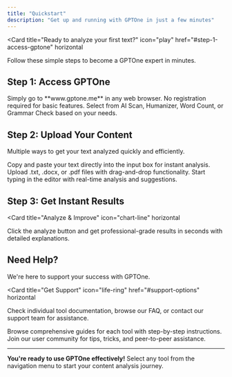 ```yaml
---
title: "Quickstart"
description: "Get up and running with GPTOne in just a few minutes"
---
```


<Card
  title="Ready to analyze your first text?"
  icon="play"
  href="#step-1-access-gptone"
  horizontal
>
  Follow these simple steps to become a GPTOne expert in minutes.
</Card>

## Step 1: Access GPTOne

<Columns cols={2}>
  <Card
    title="Visit GPTOne"
    icon="globe"
  >
    Simply go to **www.gptone.me** in any web browser. No registration required for basic features.
  </Card>
  <Card
    title="Choose Your Tool"
    icon="wrench"
  >
    Select from AI Scan, Humanizer, Word Count, or Grammar Check based on your needs.
  </Card>
</Columns>

## Step 2: Upload Your Content

Multiple ways to get your text analyzed quickly and efficiently.

<Columns cols={3}>
  <Card
    title="Paste Text"
    icon="clipboard"
  >
    Copy and paste your text directly into the input box for instant analysis.
  </Card>
  <Card
    title="Upload Files"
    icon="file-arrow-up"
  >
    Upload .txt, .docx, or .pdf files with drag-and-drop functionality.
  </Card>
  <Card
    title="Type Directly"
    icon="keyboard"
  >
    Start typing in the editor with real-time analysis and suggestions.
  </Card>
</Columns>

## Step 3: Get Instant Results

<Card
  title="Analyze & Improve"
  icon="chart-line"
  horizontal
>
  Click the analyze button and get professional-grade results in seconds with detailed explanations.
</Card>

## Need Help?

We're here to support your success with GPTOne.

<Card
  title="Get Support"
  icon="life-ring"
  href="#support-options"
  horizontal
>
  Check individual tool documentation, browse our FAQ, or contact our support team for assistance.
</Card>

<Columns cols={2}>
  <Card
    title="Documentation"
    icon="book"
  >
    Browse comprehensive guides for each tool with step-by-step instructions.
  </Card>
  <Card
    title="Community Support"
    icon="comments"
  >
    Join our user community for tips, tricks, and peer-to-peer assistance.
  </Card>
</Columns>

---

**You're ready to use GPTOne effectively!** Select any tool from the navigation menu to start your content analysis journey.